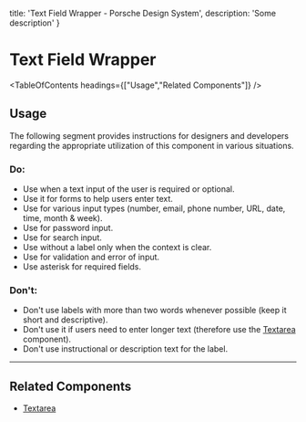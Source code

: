 
  title: 'Text Field Wrapper - Porsche Design System',
  description: 'Some description'
}

# Text Field Wrapper <ComponentStatus tagName="p-text-field-wrapper"></ComponentStatus>

<TableOfContents headings={["Usage","Related Components"]} />

## Usage

The following segment provides instructions for designers and developers regarding the appropriate utilization of this
component in various situations.

### Do:

- Use when a text input of the user is required or optional.
- Use it for forms to help users enter text.
- Use for various input types (number, email, phone number, URL, date, time, month & week).
- Use for password input.
- Use for search input.
- Use without a label only when the context is clear.
- Use for validation and error of input.
- Use asterisk for required fields.

### Don't:

- Don't use labels with more than two words whenever possible (keep it short and descriptive).
- Don't use it if users need to enter longer text (therefore use the [Textarea](/components/textarea-wrapper) component).
- Don't use instructional or description text for the label.

---

## Related Components

- [Textarea](/components/textarea-wrapper)
